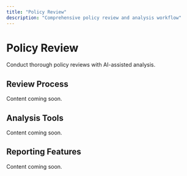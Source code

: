 ```yaml
---
title: "Policy Review"
description: "Comprehensive policy review and analysis workflow"
---
```


# Policy Review

Conduct thorough policy reviews with AI-assisted analysis.

## Review Process

Content coming soon.

## Analysis Tools

Content coming soon.

## Reporting Features

Content coming soon.
